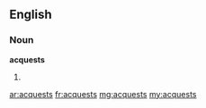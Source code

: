 ==English==

===Noun===
'''acquests'''

# {{plural of|acquest}}

[[ar:acquests]]
[[fr:acquests]]
[[mg:acquests]]
[[my:acquests]]
